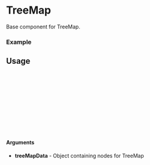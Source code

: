 
<Meta of={TreeMap} title="TreeMap" />

# TreeMap

Base component for TreeMap.

### Example

<Canvas of={TreeMap.Default} />

## Usage

```ts
import {TreeMap} from "gf-components";

const Example = () => {
  return (
    <TreeMap
      treeMapData={data}
    />
  );
};

export default Example;
```

#### Arguments
- **treeMapData** - Object containing nodes for TreeMap